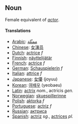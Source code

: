 == Noun ==

Female equivalent of ''[[actor]]''.

==== Translations ====

*[[Arabic]]: [[ممثّلة]]
*[[Chinese]]: [[女演员]]
*[[Dutch]]: [[actrice]] ''f''
* [[Finnish]]: [[näyttelijätär]]
*[[French]]: [[actrice]] ''f''
*[[German]]: [[Schauspielerin]] ''f''
*[[Italian]]: [[attrice]] ''f''
*[[Japanese]]: [[女優]] (joyuu)
*[[Korean]]: [[여배우]] (yeobaeu)
*[[Latin]]: [[actrix]] ''nom.'', actricis ''gen.''
*[[Norwegian]]: [[skuespillerinne]]
*[[Polish]]: [[aktorka]] ''f''
*[[Portuguese]]: [[actriz]] ''f''
*[[Russian]]: [[актриса]]
*[[Spanish]]: [[actriz]] ''sg.'', [[actrices]] ''pl.''